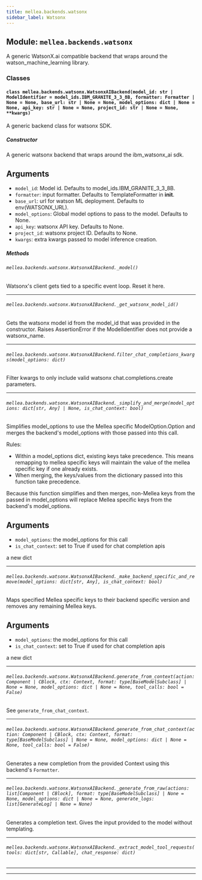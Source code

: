 ```yaml
---
title: mellea.backends.watsonx
sidebar_label: Watsonx
---
```


## Module: `mellea.backends.watsonx`

A generic WatsonX.ai compatible backend that wraps around the watson_machine_learning library.

### Classes

#### `class mellea.backends.watsonx.WatsonxAIBackend(model_id: str | ModelIdentifier = model_ids.IBM_GRANITE_3_3_8B, formatter: Formatter | None = None, base_url: str | None = None, model_options: dict | None = None, api_key: str | None = None, project_id: str | None = None, **kwargs)`

A generic backend class for watsonx SDK.

##### Constructor

A generic watsonx backend that wraps around the ibm_watsonx_ai sdk.


## Arguments

* `model_id`: Model id. Defaults to model_ids.IBM_GRANITE_3_3_8B.
* `formatter`: input formatter. Defaults to TemplateFormatter in __init__.
* `base_url`: url for watson ML deployment. Defaults to env(WATSONX_URL).
* `model_options`: Global model options to pass to the model. Defaults to None.
* `api_key`: watsonx API key. Defaults to None.
* `project_id`: watsonx project ID. Defaults to None.
* `kwargs`: extra kwargs passed to model inference creation.

##### Methods

###### `mellea.backends.watsonx.WatsonxAIBackend._model()`

Watsonx's client gets tied to a specific event loop. Reset it here.

-----

###### `mellea.backends.watsonx.WatsonxAIBackend._get_watsonx_model_id()`

Gets the watsonx model id from the model_id that was provided in the constructor. Raises AssertionError if the ModelIdentifier does not provide a watsonx_name.

-----

###### `mellea.backends.watsonx.WatsonxAIBackend.filter_chat_completions_kwargs(model_options: dict)`

Filter kwargs to only include valid watsonx chat.completions.create parameters.

-----

###### `mellea.backends.watsonx.WatsonxAIBackend._simplify_and_merge(model_options: dict[str, Any] | None, is_chat_context: bool)`

Simplifies model_options to use the Mellea specific ModelOption.Option and merges the backend's model_options with those passed into this call.

Rules:
- Within a model_options dict, existing keys take precedence. This means remapping to mellea specific keys will maintain the value of the mellea specific key if one already exists.
- When merging, the keys/values from the dictionary passed into this function take precedence.

Because this function simplifies and then merges, non-Mellea keys from the passed in model_options will replace
Mellea specific keys from the backend's model_options.


## Arguments

* `model_options`: the model_options for this call
* `is_chat_context`: set to True if used for chat completion apis

a new dict

-----

###### `mellea.backends.watsonx.WatsonxAIBackend._make_backend_specific_and_remove(model_options: dict[str, Any], is_chat_context: bool)`

Maps specified Mellea specific keys to their backend specific version and removes any remaining Mellea keys.


## Arguments

* `model_options`: the model_options for this call
* `is_chat_context`: set to True if used for chat completion apis

a new dict

-----

###### `mellea.backends.watsonx.WatsonxAIBackend.generate_from_context(action: Component | CBlock, ctx: Context, format: type[BaseModelSubclass] | None = None, model_options: dict | None = None, tool_calls: bool = False)`

See `generate_from_chat_context`.

-----

###### `mellea.backends.watsonx.WatsonxAIBackend.generate_from_chat_context(action: Component | CBlock, ctx: Context, format: type[BaseModelSubclass] | None = None, model_options: dict | None = None, tool_calls: bool = False)`

Generates a new completion from the provided Context using this backend's `Formatter`.

-----

###### `mellea.backends.watsonx.WatsonxAIBackend._generate_from_raw(actions: list[Component | CBlock], format: type[BaseModelSubclass] | None = None, model_options: dict | None = None, generate_logs: list[GenerateLog] | None = None)`

Generates a completion text. Gives the input provided to the model without templating.

-----

###### `mellea.backends.watsonx.WatsonxAIBackend._extract_model_tool_requests(tools: dict[str, Callable], chat_response: dict)`

-----

---
